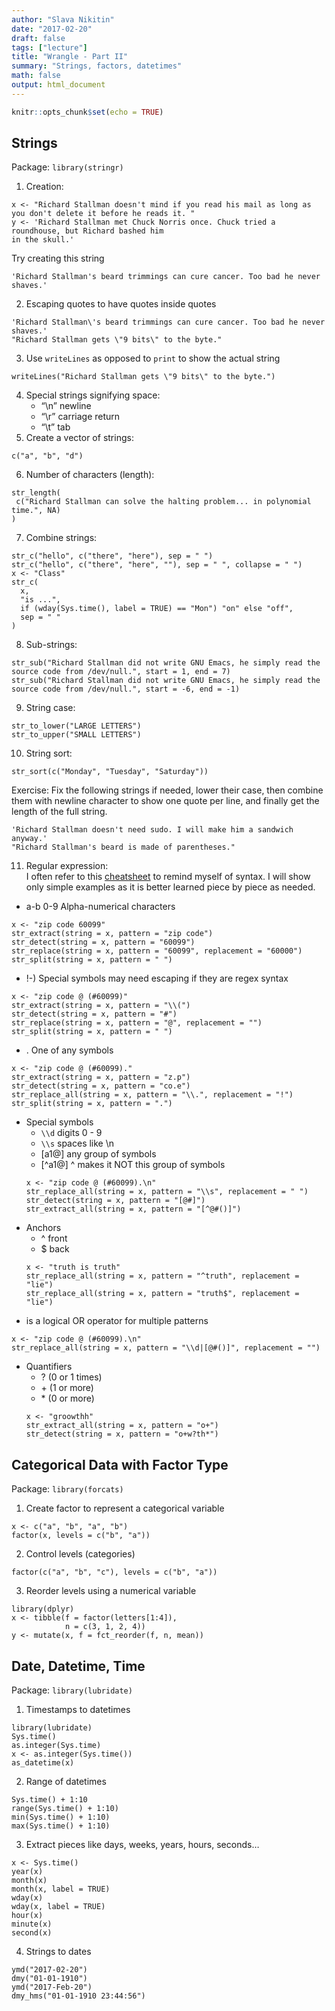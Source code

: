 ```yaml
---
author: "Slava Nikitin"
date: "2017-02-20"
draft: false
tags: ["lecture"]
title: "Wrangle - Part II"
summary: "Strings, factors, datetimes"
math: false
output: html_document
---
```


```r
knitr::opts_chunk$set(echo = TRUE)
```

## Strings
Package: `library(stringr)`

1. Creation: 
```
x <- "Richard Stallman doesn't mind if you read his mail as long as you don't delete it before he reads it. "
y <- 'Richard Stallman met Chuck Norris once. Chuck tried a roundhouse, but Richard bashed him 
in the skull.'
```
Try creating this string
```
'Richard Stallman's beard trimmings can cure cancer. Too bad he never shaves.'
```  

2. Escaping quotes to have quotes inside quotes 
```
'Richard Stallman\'s beard trimmings can cure cancer. Too bad he never shaves.'
"Richard Stallman gets \"9 bits\" to the byte."  
```  

3. Use `writeLines` as opposed to `print` to show the actual string
```
writeLines("Richard Stallman gets \"9 bits\" to the byte.")
```  

4. Special strings signifying space:
    - "\\n"	newline  
    - "\\r"	carriage return  
    - "\\t"	tab  

5. Create a vector of strings:
```
c("a", "b", "d")
```

6. Number of characters (length):
```
str_length(
 c("Richard Stallman can solve the halting problem... in polynomial time.", NA)
)
```

7. Combine strings:
```
str_c("hello", c("there", "here"), sep = " ")
str_c("hello", c("there", "here", ""), sep = " ", collapse = " ")
x <- "Class"
str_c(
  x,
  "is ...",
  if (wday(Sys.time(), label = TRUE) == "Mon") "on" else "off",
  sep = " "
)
```

8. Sub-strings:
```
str_sub("Richard Stallman did not write GNU Emacs, he simply read the source code from /dev/null.", start = 1, end = 7)
str_sub("Richard Stallman did not write GNU Emacs, he simply read the source code from /dev/null.", start = -6, end = -1)
```

9. String case:
```
str_to_lower("LARGE LETTERS")
str_to_upper("SMALL LETTERS")
```

10. String sort:
```
str_sort(c("Monday", "Tuesday", "Saturday"))
```
Exercise:
Fix the following strings if needed, lower their case, then combine them with newline character to show one quote per line, and finally get the length of the full string.
```
'Richard Stallman doesn't need sudo. I will make him a sandwich anyway.'
"Richard Stallman's beard is made of parentheses."
```

11. Regular expression:  
I often refer to this [cheatsheet](https://www.cheatography.com/davechild/cheat-sheets/regular-expressions/) to remind myself of syntax. I will show only simple examples as it is better learned piece by piece as needed.

- a-b 0-9 Alpha-numerical characters
```
x <- "zip code 60099"
str_extract(string = x, pattern = "zip code")
str_detect(string = x, pattern = "60099")
str_replace(string = x, pattern = "60099", replacement = "60000")
str_split(string = x, pattern = " ")
```
- !-) Special symbols may need escaping if they are regex syntax
```
x <- "zip code @ (#60099)"
str_extract(string = x, pattern = "\\(")
str_detect(string = x, pattern = "#")
str_replace(string = x, pattern = "@", replacement = "")
str_split(string = x, pattern = " ")
```

- . One of any symbols
```
x <- "zip code @ (#60099)."
str_extract(string = x, pattern = "z.p")
str_detect(string = x, pattern = "co.e")
str_replace_all(string = x, pattern = "\\.", replacement = "!")
str_split(string = x, pattern = ".")
```

- Special symbols
    + `\\d` digits 0 - 9
    + `\\s` spaces like \\n
    + [a1@] any group of symbols
    + [^a1@] ^ makes it NOT this group of symbols
```
x <- "zip code @ (#60099).\n"
str_replace_all(string = x, pattern = "\\s", replacement = " ")
str_detect(string = x, pattern = "[@#]")
str_extract_all(string = x, pattern = "[^@#()]")
```

- Anchors
    + ^ front
    + $ back
```
x <- "truth is truth"
str_replace_all(string = x, pattern = "^truth", replacement = "lie")
str_replace_all(string = x, pattern = "truth$", replacement = "lie")
```

- | is a logical OR operator for multiple patterns
```
x <- "zip code @ (#60099).\n"
str_replace_all(string = x, pattern = "\\d|[@#()]", replacement = "")
```
- Quantifiers   
    * ? (0 or 1 times)
    * \+ (1 or more)
    * \* (0 or more)
```
x <- "groowthh"
str_extract_all(string = x, pattern = "o+")
str_detect(string = x, pattern = "o+w?th*")
```

## Categorical Data with Factor Type
Package: `library(forcats)`

1. Create factor to represent a categorical variable
```
x <- c("a", "b", "a", "b")
factor(x, levels = c("b", "a"))
```

2. Control levels (categories)
```
factor(c("a", "b", "c"), levels = c("b", "a"))
```

3. Reorder levels using a numerical variable
```
library(dplyr)
x <- tibble(f = factor(letters[1:4]),
            n = c(3, 1, 2, 4))
y <- mutate(x, f = fct_reorder(f, n, mean))
```

## Date, Datetime, Time
Package: `library(lubridate)`

1. Timestamps to datetimes
```
library(lubridate)
Sys.time()
as.integer(Sys.time)
x <- as.integer(Sys.time())
as_datetime(x)
```

2. Range of datetimes
```
Sys.time() + 1:10
range(Sys.time() + 1:10)
min(Sys.time() + 1:10)
max(Sys.time() + 1:10)
```

3. Extract pieces like days, weeks, years, hours, seconds...
```
x <- Sys.time()
year(x)
month(x)
month(x, label = TRUE)
wday(x)
wday(x, label = TRUE)
hour(x)
minute(x)
second(x)
```

4. Strings to dates
```
ymd("2017-02-20")
dmy("01-01-1910")
ymd("2017-Feb-20")
dmy_hms("01-01-1910 23:44:56")
```


